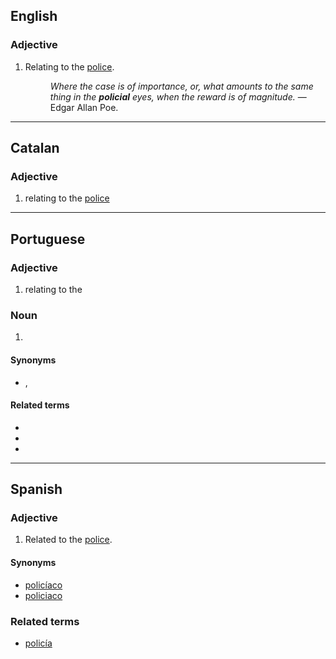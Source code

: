 ==English==

===Adjective===
{{en-adj|-}}

# {{lb|en|archaic}} Relating to the [[police]].
#: ''Where the case is of importance, or, what amounts to the same thing in the '''policial''' eyes, when the reward is of magnitude.'' &mdash; Edgar Allan Poe.

----

==Catalan==

===Adjective===
{{ca-adj|mf}}

# relating to the [[police]]

----

==Portuguese==

===Adjective===
{{pt-adj|policia|l}}

# relating to the {{l|en|police}}

===Noun===
{{pt-noun|m-f}}

# {{l|en|police officer}}

====Synonyms====
* {{l|pt|polícia}}, {{l|pt|guarda}}

====Related terms====
* {{l|pt|polícia}}
* {{l|pt|policiamento}}
* {{l|pt|policiar}}

----

==Spanish==

===Adjective===
{{es-adj|pl=policiales}}

# Related to the [[police]].

====Synonyms====
* [[policíaco]]
* [[policiaco]]

===Related terms===
* [[policía]]